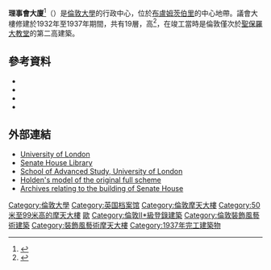 {{Infobox building}}
'''理事會大廈'''<ref>{{cite news|website=BBC|title=英國信息部歷史揭秘 ——「國家宣傳」口徑和輿情|date=2019-09-16|url=https://www.bbc.com/zhongwen/trad/uk-49687768|accessdate=2020-04-30|archive-date=2021-07-04|archive-url=https://web.archive.org/web/20210704110321/https://www.bbc.com/zhongwen/trad/uk-49687768|dead-url=no}}</ref>（{{lang-en|Senate House}}）是[[倫敦大學|倫敦大學]]的行政中心，位於[[布盧姆茨伯里|布盧姆茨伯里]]的中心地帶。議會大樓修建於1932年至1937年期間，共有19層，高{{convert|210|ft|m|0}}<ref name="Karol">{{cite journal|last=Karol|first=Eitan|date=Autumn–Winter 2008|title=Naked and unashamed: Charles Holden in Bloomsbury|journal=Past and Future|publisher=The Institute of Historical Research|location=London|issue=4|pages=6–7|url=http://www.history.ac.uk/sites/default/files/Past-and-Future-2008-autumn.pdf#page=6|accessdate=27 May 2009}}{{dead link|date=十月 2017 |bot=InternetArchiveBot }}</ref>，在竣工當時是倫敦僅次於[[聖保羅大教堂|聖保羅大教堂]]的第二高建築。

==參考資料==
{{reflist|2}}
* {{cite book|last1=Cherry|first1=Bridget|last2=Pevsner|first2=Nikolaus|authorlink2=Nikolaus Pevsner|url=http://books.google.com/books?id=rVHqBvtuLyMC|title=London 4: North|series=[[Pevsner_Architectural_Guides|The Buildings of England]]|year=1998|publisher=[[Yale_University_Press|Yale University Press]]|isbn=978-0-300-09653-8|ref=harv|accessdate=5 February 2011|archive-date=2016-12-12|archive-url=https://web.archive.org/web/20161212040627/https://books.google.com/books?id=rVHqBvtuLyMC|dead-url=no}}
* {{cite web|url=http://www.cityofsound.com/blog/2003/11/senate_house_un.html|title=Senate House, University of London|date=22 November 2003|publisher=City of Sound|last=Hill|first=Dan|accessdate=27 May 2009|archive-date=2010-01-01|archive-url=https://web.archive.org/web/20100101185222/http://www.cityofsound.com/blog/2003/11/senate_house_un.html|dead-url=no}}
* {{cite journal|last=Karol|first=Eitan|date=Autumn–Winter 2008|title=Naked and unashamed: Charles Holden in Bloomsbury|journal=Past and Future|publisher=The Institute of Historical Research|location=London|issue=4|pages=6–7|url=http://www.history.ac.uk/sites/history.ac.uk/files/newsletters/Past-and-Future-2008-autumn.pdf#page=6|accessdate=21 September 2011|format=pdf|author=|archive-url=https://web.archive.org/web/20121112093242/http://www.history.ac.uk/sites/history.ac.uk/files/newsletters/Past-and-Future-2008-autumn.pdf#page=6|archive-date=2012-11-12|dead-url=yes}}
* {{cite book|last=Whittick|first=Arnold|url=http://books.google.com/books?id=i5NOAAAAYAAJ|title=European architecture in the twentieth century|publisher=Leonard Hill Books|year=1974|isbn=978-0-200-04017-4|ref=harv|accessdate=5 February 2011|archive-date=2016-12-12|archive-url=https://web.archive.org/web/20161212044345/https://books.google.com/books?id=i5NOAAAAYAAJ|dead-url=no}}
==外部連結==
{{Commons category|Senate House, University of London|Senate House}}
* [https://web.archive.org/web/20101206112952/http://www.lon.ac.uk/ University of London]
* [http://www.shl.lon.ac.uk/ Senate House Library]
* [http://www.sas.ac.uk/ School of Advanced Study, University of London] {{Wayback|url=http://www.sas.ac.uk/ |date=20040404041551 }}
* [http://lachlan.bluehaze.com.au/london2002/february2003/14feb2003a/mvc-017f.jpg Holden's model of the original full scheme] {{Wayback|url=http://lachlan.bluehaze.com.au/london2002/february2003/14feb2003a/mvc-017f.jpg |date=20160914152040 }}
* [http://archives.ulrls.lon.ac.uk/dispatcher.aspx?action=search&database=ChoiceArchive&search=priref=110031725 Archives relating to the building of Senate House]
{{倫敦地標}}
[[Category:倫敦大學|Category:倫敦大學]]
[[Category:英国档案馆|Category:英国档案馆]]
[[Category:倫敦摩天大樓|Category:倫敦摩天大樓]]
[[Category:50米至99米高的摩天大樓|Category:50米至99米高的摩天大樓]]
[[Category:議政建築物|歐]]
[[Category:倫敦II*級登錄建築|Category:倫敦II*級登錄建築]]
[[Category:倫敦裝飾風藝術建築|Category:倫敦裝飾風藝術建築]]
[[Category:裝飾風藝術摩天大樓|Category:裝飾風藝術摩天大樓]]
[[Category:1937年完工建築物|Category:1937年完工建築物]]